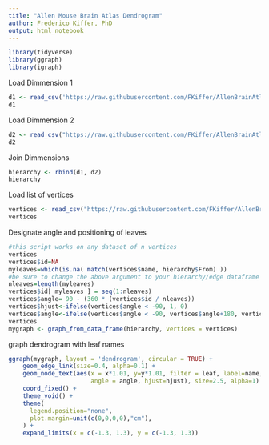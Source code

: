 ```yaml
---
title: "Allen Mouse Brain Atlas Dendrogram"
author: Frederico Kiffer, PhD
output: html_notebook
---
```


```r
library(tidyverse)
library(ggraph)
library(igraph)
```

Load Dimmension 1
```r
d1 <- read_csv('https://raw.githubusercontent.com/FKiffer/AllenBrainAtlasCircularDendrogram-Mouse-CCFv3-/main/Dimmension%201.csv')
d1
```

Load Dimmension 2
```r
d2 <- read_csv("https://raw.githubusercontent.com/FKiffer/AllenBrainAtlasCircularDendrogram-Mouse-CCFv3-/main/Dimmension%202.csv")
d2
```

Join Dimmensions
```r
hierarchy <- rbind(d1, d2)
hierarchy
```

Load list of vertices
```r
vertices <- read_csv("https://raw.githubusercontent.com/FKiffer/AllenBrainAtlasCircularDendrogram-Mouse-CCFv3-/main/Vertices.csv")
vertices
```

Designate angle and positioning of leaves
```r
#this script works on any dataset of n vertices
vertices
vertices$id=NA
myleaves=which(is.na( match(vertices$name, hierarchy$From) )) 
#be sure to change the above argument to your hierarchy/edge dataframe
nleaves=length(myleaves)
vertices$id[ myleaves ] = seq(1:nleaves)
vertices$angle= 90 - (360 * (vertices$id / nleaves))
vertices$hjust<-ifelse(vertices$angle < -90, 1, 0)
vertices$angle<-ifelse(vertices$angle < -90, vertices$angle+180, vertices$angle)
vertices
mygraph <- graph_from_data_frame(hierarchy, vertices = vertices)
```

graph dendrogram with leaf names
```r
ggraph(mygraph, layout = 'dendrogram', circular = TRUE) + 
    geom_edge_link(size=0.4, alpha=0.1) +
    geom_node_text(aes(x = x*1.01, y=y*1.01, filter = leaf, label=name, 
                       angle = angle, hjust=hjust), size=2.5, alpha=1) +
    coord_fixed() +
    theme_void() +
    theme(
      legend.position="none",
      plot.margin=unit(c(0,0,0,0),"cm"),
    ) +
    expand_limits(x = c(-1.3, 1.3), y = c(-1.3, 1.3))
```
